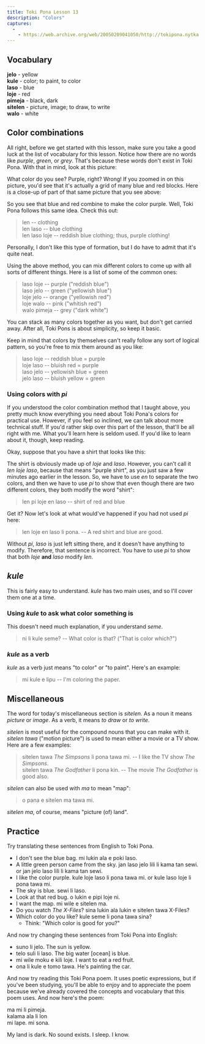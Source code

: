 ```yaml
---
title: Toki Pona Lesson 13
description: "Colors"
captures:
  -
    - https://web.archive.org/web/20050209041050/http://tokipona.nytka.org:80/lesson/lesson13.html
---
```



## Vocabulary  

**jelo** - yellow  
**kule** - color; to paint, to color                     
**laso** - blue  
**loje** - red  
**pimeja** - black, dark  
**sitelen** - picture, image; to draw, to write  
**walo** - white  


## Color combinations  
All right, before we get started with this lesson, make sure you take a good luck at the list of vocabulary for this lesson. Notice how there are no words like _purple_, _green_, or _grey_. That's because these words don't exist in Toki Pona. With that in mind, look at this picture:
<img />

What color do you see? Purple, right? Wrong! If you zoomed in on this picture, you'd see that it's actually a grid of many blue and red blocks. Here is a close-up of part of that same picture that you see above:
<img />

So you see that blue and red combine to make the color purple. Well, Toki Pona follows this same idea. Check this out:  
> len -- clothing  
> len laso -- blue clothing  
> len laso loje -- reddish blue clothing; thus, purple clothing!  

Personally, I don't like this type of formation, but I do have to admit that it's quite neat.

Using the above method, you can mix different colors to come up with all sorts of different things. Here is a list of some of the common ones:  
> laso loje -- purple ("reddish blue")  
> laso jelo -- green ("yellowish blue")  
> loje jelo -- orange ("yellowish red")  
> loje walo -- pink ("whitish red")  
> walo pimeja -- grey ("dark white")  

You can stack as many colors together as you want, but don't get carried away. After all, Toki Pons is about simplicity, so keep it basic.

Keep in mind that colors by themselves can't really follow any sort of logical pattern, so you're free to mix them around as you like:  
> laso loje -- reddish blue = purple  
> loje laso -- bluish red = purple  
> laso jelo -- yellowish blue = green  
> jelo laso -- bluish yellow = green


### Using colors with _pi_
If you understood the color combination method that I taught above, you pretty much know everything you need about Toki Pona's colors for practical use. However, if you feel so inclined, we can talk about more technical stuff. If you'd rather skip over this part of the lesson, that'll be all right with me. What you'll learn here is seldom used. If you'd like to learn about it, though, keep reading.

Okay, suppose that you have a shirt that looks like this:  
<img />  

The shirt is obviously made up of _loje_ and _laso_. However, you can't call it _len loje laso_, because that means "purple shirt", as you just saw a few minutes ago earlier in the lesson. So, we have to use _en_ to separate the two colors, and then we have to use _pi_ to show that even though there are two different colors, they both modify the word "shirt":  
> len pi loje en laso -- shirt of red and blue  

Get it? Now let's look at what would've happened if you had not used _pi_ here:  
> len loje en laso li pona. -- A red shirt and blue are good.  

Without _pi_, _laso_ is just left sitting there, and it doesn't have anything to modify. Therefore, that sentence is incorrect. You have to use  _pi_ to show that both _loje_ **and** _laso_ modify _len_.

## _kule_  
This is fairly easy to understand. _kule_ has two main uses, and so I'll cover them one at a time.

### Using _kule_ to ask what color something is
This doesn't need much explanation, if you understand _seme_.  
> ni li kule seme? -- What color is that? ("That is color which?")


### _kule_ as a verb
_kule_ as a verb just means "to color" or "to paint". Here's an example:  
> mi kule e lipu -- I'm coloring the paper.


## Miscellaneous  
The word for today's miscellaneous section is _sitelen_. As a noun it means _picture_ or _image_. As a verb, it means _to draw_ or _to write_.

_sitelen_ is most useful for the compound nouns that you can make with it. _sitelen tawa_ ("motion picture") is used to mean either a movie or a TV show. Here are a few examples:  
> sitelen tawa _The Simpsons_ li pona tawa mi. -- I like the TV show _The Simpsons_.  
> sitelen tawa _The Godfather_ li pona kin. -- The movie _The Godfather_ is good also.  

_sitelen_ can also be used with _ma_ to mean "map":  
> o pana e sitelen ma tawa mi.  

_sitelen ma_, of course, means "picture (of) land".

## Practice  
Try translating these sentences from English to Toki Pona.  

- I don't see the blue bag.   <Spoiler>mi lukin ala e poki laso.</Spoiler>  
- A little green person came from the sky.   <Spoiler>jan laso jelo lili li kama tan sewi. or jan jelo laso lili li kama tan sewi.</Spoiler>  
- I like the color purple.   <Spoiler>kule loje laso li pona tawa mi. or kule laso loje li pona tawa mi.</Spoiler>  
- The sky is blue.   <Spoiler>sewi li laso.</Spoiler>  
- Look at that red bug.   <Spoiler>o lukin e pipi loje ni. </Spoiler>  
- I want the map.   <Spoiler>mi wile e sitelen ma.</Spoiler>  
- Do you watch _The X-Files_?   <Spoiler>sina lukin ala lukin e sitelen tawa X-Files?</Spoiler>  
- Which color do you like?   <Spoiler>kule seme li pona tawa sina?</Spoiler>  
  - Think: "Which color is good for you?"  


And now try changing these sentences from Toki Pona into English:  

- suno li jelo.   <Spoiler>The sun is yellow.</Spoiler>  
- telo suli li laso.   <Spoiler>The big water [ocean] is blue.</Spoiler>  
- mi wile moku e kili loje.   <Spoiler>I want to eat a red fruit.</Spoiler>  
- ona li kule e tomo tawa.   <Spoiler>He's painting the car.</Spoiler>  

And now try reading this Toki Pona poem. It uses poetic expressions, but if you've been studying, you'll be able to enjoy and to appreciate the poem because we've already covered the concepts and vocabulary that this poem uses. And now here's the poem:

ma mi li pimeja.  
kalama ala li lon  
mi lape. mi sona.

<Spoiler>
My land is dark.  
No sound exists.  
I sleep. I know.
</Spoiler>